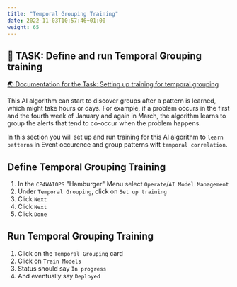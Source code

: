 ```yaml
---
title: "Temporal Grouping Training"
date: 2022-11-03T10:57:46+01:00
weight: 65
---
```




## 🚀 TASK: Define and run Temporal Grouping training
<a href="https://www.ibm.com/docs/en/cloud-paks/cloud-pak-watson-aiops/3.6.0?topic=algorithms-temporal-grouping" target="_blank" >🌏 Documentation for the Task: Setting up training for temporal grouping</a>



This AI algorithm can start to discover groups after a pattern is learned, which might take hours or days. For example, if a problem occurs in the first and the fourth week of January and again in March, the algorithm learns to group the alerts that tend to co-occur when the problem happens.

In this section you will set up and run training for this AI algorithm to `learn patterns` in Event occurence and group patterns witt `temporal correlation`.


<Accordion>
<AccordionItem title="💡 Need Help?">




## Define Temporal Grouping Training


1. In the `CP4WAIOPS` "Hamburger" Menu select `Operate`/`AI Model Management`
1. Under `Temporal Grouping`, click on `Set up training`
1. Click `Next`
1. Click `Next`
1. Click `Done`



## Run Temporal Grouping Training
1. Click on the `Temporal Grouping` card
1. Click on `Train Models`
1. Status should say `In progress`
1. And eventually say `Deployed`

</AccordionItem>
</Accordion>

